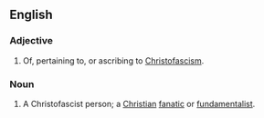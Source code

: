 ==English==
{{wikipedia|Christofascism}}

===Adjective===
{{en-adj}}

# {{pejorative}} Of, pertaining to, or ascribing to [[Christofascism]].

===Noun===
{{en-noun}}

# {{pejorative}} A Christofascist person; a [[Christian]] [[fanatic]] or [[fundamentalist]].